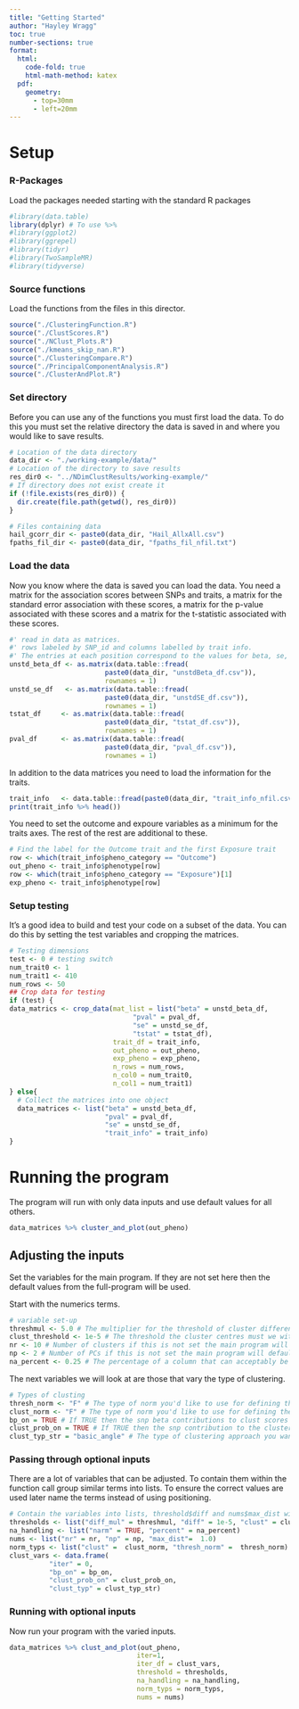 ```yaml
---
title: "Getting Started"
author: "Hayley Wragg"
toc: true
number-sections: true
format:
  html: 
    code-fold: true
    html-math-method: katex
  pdf: 
    geometry: 
      - top=30mm
      - left=20mm
---
```

# Setup
### R-Packages
Load the packages needed starting with the standard R packages

```R
#library(data.table)
library(dplyr) # To use %>%
#library(ggplot2)
#library(ggrepel)
#library(tidyr)
#library(TwoSampleMR)
#library(tidyverse)
```

### Source functions
Load the functions from the files in this director.

```R
source("./ClusteringFunction.R")
source("./ClustScores.R")
source("./NClust_Plots.R")
source("./kmeans_skip_nan.R")
source("./ClusteringCompare.R")
source("./PrincipalComponentAnalysis.R")
source("./ClusterAndPlot.R")
```

### Set directory
Before you can use any of the functions you must first load the data. To do this you must set the relative directory the data is saved in and where you would like to save results.
```R
# Location of the data directory
data_dir <- "./working-example/data/"
# Location of the directory to save results
res_dir0 <- "../NDimClustResults/working-example/"
# If directory does not exist create it
if (!file.exists(res_dir0)) {
  dir.create(file.path(getwd(), res_dir0))
}

# Files containing data
hail_gcorr_dir <- paste0(data_dir, "Hail_AllxAll.csv")
fpaths_fil_dir <- paste0(data_dir, "fpaths_fil_nfil.txt")
```

### Load the data
Now you know where the data is saved you can load the data. You need a matrix for the association scores between SNPs and traits, a matrix for the standard error association with these scores, a matrix for the p-value associated with these scores and a matrix for the t-statistic associated with these scores. 
```R
#' read in data as matrices.
#' rows labeled by SNP_id and columns labelled by trait info.
#' The entries at each position correspond to the values for beta, se, t, and p
unstd_beta_df <- as.matrix(data.table::fread(
                        paste0(data_dir, "unstdBeta_df.csv")),
                        rownames = 1)
unstd_se_df   <- as.matrix(data.table::fread(
                        paste0(data_dir, "unstdSE_df.csv")),
                        rownames = 1)
tstat_df     <- as.matrix(data.table::fread(
                        paste0(data_dir, "tstat_df.csv")),
                        rownames = 1)
pval_df      <- as.matrix(data.table::fread(
                        paste0(data_dir, "pval_df.csv")),
                        rownames = 1)
```
In addition to the data matrices you need to load the information for the traits. 
```R
trait_info   <- data.table::fread(paste0(data_dir, "trait_info_nfil.csv"))
print(trait_info %>% head())
```
You need to set the outcome and expoure variables as a minimum for the traits axes. The rest of the rest are additional to these. 
```R
# Find the label for the Outcome trait and the first Exposure trait
row <- which(trait_info$pheno_category == "Outcome")
out_pheno <- trait_info$phenotype[row]
row <- which(trait_info$pheno_category == "Exposure")[1]
exp_pheno <- trait_info$phenotype[row]
```

### Setup testing
It's a good idea to build and test your code on a subset of the data. You can do this by setting the test variables and cropping the matrices. 

```R
# Testing dimensions
test <- 0 # testing switch
num_trait0 <- 1
num_trait1 <- 410
num_rows <- 50
## Crop data for testing
if (test) {
data_matrics <- crop_data(mat_list = list("beta" = unstd_beta_df,
                               "pval" = pval_df,
                               "se" = unstd_se_df,
                               "tstat" = tstat_df),
                          trait_df = trait_info,
                          out_pheno = out_pheno,
                          exp_pheno = exp_pheno,
                          n_rows = num_rows,
                          n_col0 = num_trait0,
                          n_col1 = num_trait1)
} else{
  # Collect the matrices into one object
  data_matrices <- list("beta" = unstd_beta_df,
                        "pval" = pval_df,
                        "se" = unstd_se_df,
                        "trait_info" = trait_info)
}
```
# Running the program
The program will run with only data inputs and use default values for all others.
```R
data_matrices %>% cluster_and_plot(out_pheno)
```
## Adjusting the inputs
Set the variables for the main program. If they are not set here then the default values from the full-program will be used. 

Start with the numerics terms.
```R
# variable set-up
threshmul <- 5.0 # The multiplier for the threshold of cluster difference. This is multiplied by the variance of the distance between points then used to determine with any two clusters are distinctly different
clust_threshold <- 1e-5 # The threshold the cluster centres must we within for the algorithm to consider the centres as convered. Default is 1e-5
nr <- 10 # Number of clusters if this is not set the main program will default to 10
np <- 2 # Number of PCs if this is not set the main program will default to 2. 
na_percent <- 0.25 # The percentage of a column that can acceptably be not NaN
```
The next variables we will look at are those that vary the type of clustering. 
```R
# Types of clusting
thresh_norm <- "F" # The type of norm you'd like to use for defining the metric between points. Default is Froebenius if not set. 
clust_norm <- "F" # The type of norm you'd like to use for defining the metric between points. Default is Froebenius if not set. 
bp_on = TRUE # If TRUE then the snp beta contributions to clust scores will be weighted by their p-values.
clust_prob_on = TRUE # If TRUE then the snp contribution to the cluster score is weighted by the probability the snp is correctly allocated to that cluster.
clust_typ_str = "basic_angle" # The type of clustering approach you want to use. basic will find nr clusters. Min will find the number of clusters which minimise the AIC between 1 and nr. The angle n suffix will transform the data before clustering to the angle to the unit axes.  
```
### Passing through optional inputs
There are a lot of variables that can be adjusted. To contain them within the function call group similar terms into lists. To ensure the correct values are used later name the terms instead of using positioning.
```R
# Contain the variables into lists, threshold$diff and nums$max_dist will both be updated later.
thresholds <- list("diff_mul" = threshmul, "diff" = 1e-5, "clust" = clust_threshold)
na_handling <- list("narm" = TRUE, "percent" = na_percent)
nums <- list("nr" = nr, "np" = np, "max_dist"=  1.0)
norm_typs <- list("clust" =  clust_norm, "thresh_norm" =  thresh_norm)
clust_vars <- data.frame(
          "iter" = 0,
          "bp_on" = bp_on,
          "clust_prob_on" = clust_prob_on,
          "clust_typ" = clust_typ_str)
```
### Running with optional inputs
Now run your program with the varied inputs. 
```R
data_matrices %>% clust_and_plot(out_pheno, 
                                iter=1,
                                iter_df = clust_vars,
                                threshold = thresholds,
                                na_handling = na_handling,
                                norm_typs = norm_typs,
                                nums = nums)
```